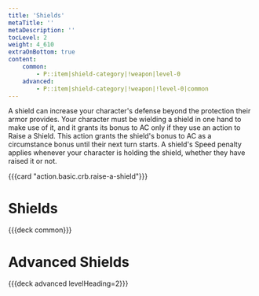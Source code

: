 ```yaml
---
title: 'Shields'
metaTitle: ''
metaDescription: ''
tocLevel: 2
weight: 4_610
extraOnBottom: true
content:
    common:
        - P::item|shield-category|!weapon|level-0
    advanced:
        - P::item|shield-category|!weapon|!level-0|common
---
```


A shield can increase your character's defense beyond the protection their armor provides. Your character must be wielding a shield in one hand to make use of it, and it grants its bonus to AC only if they use an action to Raise a Shield. This action grants the shield's bonus to AC as a circumstance bonus until their next turn starts. A shield's Speed penalty applies whenever your character is holding the shield, whether they have raised it or not.

{{{card "action.basic.crb.raise-a-shield"}}}

# Shields

{{{deck common}}}

# Advanced Shields

{{{deck advanced levelHeading=2}}}

